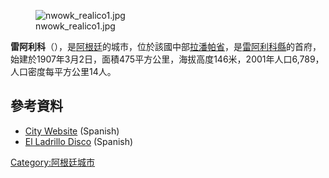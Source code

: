 [[Image:nwowk_realico1.jpg|right]]

{{Coord|35|2|20|S|64|14|50|W|display=title}}

'''雷阿利科'''（{{lang-es|Realicó}}），是[[阿根廷|阿根廷]]的城市，位於該國中部[[拉潘帕省|拉潘帕省]]，是[[雷阿利科縣|雷阿利科縣]]的首府，始建於1907年3月2日，面積475平方公里，海拔高度146米，2001年人口6,789，人口密度每平方公里14人。

==參考資料==
*[http://www.realico.gov.ar/ City Website] {{Wayback|url=http://www.realico.gov.ar/ |date=20141205023530 }} (Spanish)
*[https://web.archive.org/web/20070315142029/http://www.ladrillodisco.com.ar/ El Ladrillo Disco] (Spanish)

{{Argentina-geo-stub}}
[[Category:阿根廷城市|Category:阿根廷城市]]